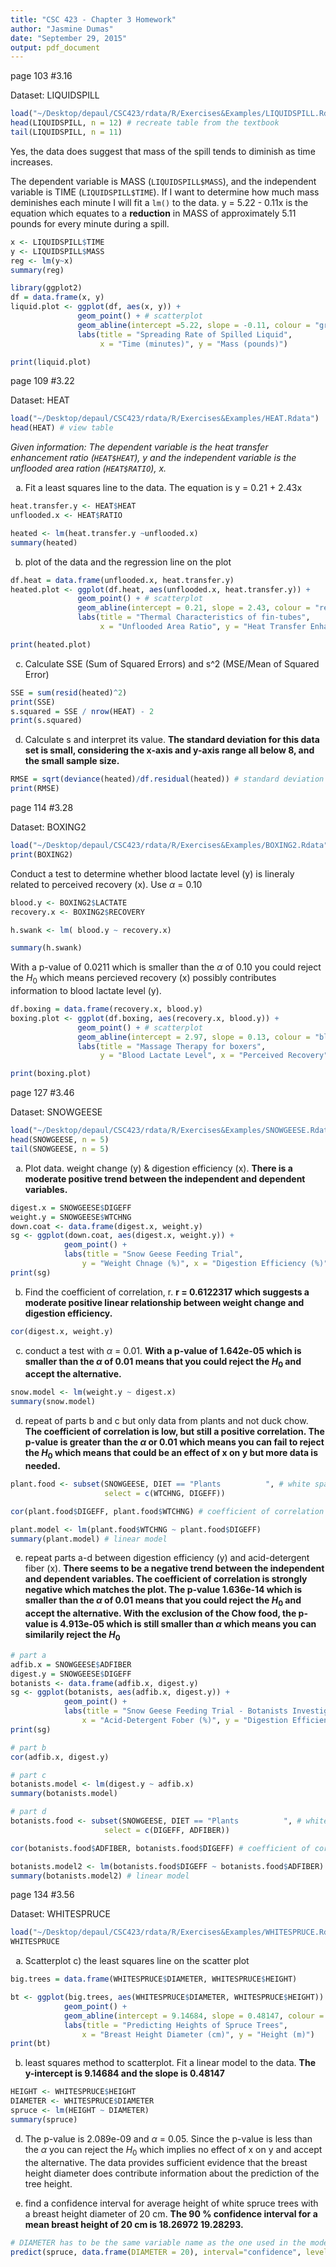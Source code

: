 ```yaml
---
title: "CSC 423 - Chapter 3 Homework"
author: "Jasmine Dumas"
date: "September 29, 2015"
output: pdf_document
---
```


page 103 #3.16 

Dataset: LIQUIDSPILL

``` r
load("~/Desktop/depaul/CSC423/rdata/R/Exercises&Examples/LIQUIDSPILL.Rdata")
head(LIQUIDSPILL, n = 12) # recreate table from the textbook
tail(LIQUIDSPILL, n = 11)
```
Yes, the data does suggest that mass of the spill tends to diminish as time increases.

The dependent variable is MASS (`LIQUIDSPILL$MASS`), and the independent variable is TIME (`LIQUIDSPILL$TIME`). If I want to determine how much mass deminishes each minute I will fit a `lm()` to the data. y = 5.22 - 0.11x is the equation which equates to a __reduction__ in MASS of approximately 5.11 pounds for every minute during a spill. 

``` r
x <- LIQUIDSPILL$TIME
y <- LIQUIDSPILL$MASS
reg <- lm(y~x)
summary(reg)

library(ggplot2)
df = data.frame(x, y)
liquid.plot <- ggplot(df, aes(x, y)) +
               geom_point() + # scatterplot
               geom_abline(intercept =5.22, slope = -0.11, colour = "green") + 
               labs(title = "Spreading Rate of Spilled Liquid", 
                    x = "Time (minutes)", y = "Mass (pounds)")

print(liquid.plot) 
```

\pagebreak
page 109 #3.22 

Dataset: HEAT
``` r
load("~/Desktop/depaul/CSC423/rdata/R/Exercises&Examples/HEAT.Rdata")
head(HEAT) # view table
```
*Given information: The dependent variable is the heat transfer enhancement ratio (`HEAT$HEAT`), y and the independent variable is the unflooded area ration (`HEAT$RATIO`), x.*

a) Fit a least squares line to the data. The equation is y = 0.21 + 2.43x
``` r
heat.transfer.y <- HEAT$HEAT
unflooded.x <- HEAT$RATIO  

heated <- lm(heat.transfer.y ~unflooded.x)
summary(heated)
```

b) plot of the data and the regression line on the plot
``` r
df.heat = data.frame(unflooded.x, heat.transfer.y)
heated.plot <- ggplot(df.heat, aes(unflooded.x, heat.transfer.y)) +
               geom_point() + # scatterplot
               geom_abline(intercept = 0.21, slope = 2.43, colour = "red") + 
               labs(title = "Thermal Characteristics of fin-tubes", 
                    x = "Unflooded Area Ratio", y = "Heat Transfer Enhancement")

print(heated.plot) 
```

c) Calculate SSE (Sum of Squared Errors) and s^2 (MSE/Mean of Squared Error)
```r
SSE = sum(resid(heated)^2)
print(SSE)
s.squared = SSE / nrow(HEAT) - 2 
print(s.squared)
```

d) Calculate s and interpret its value. **The standard deviation for this data set is small, considering the x-axis and y-axis range all below 8, and the small sample size.**

``` r
RMSE = sqrt(deviance(heated)/df.residual(heated)) # standard deviation 
print(RMSE)
```

\pagebreak
page 114 #3.28 

Dataset: BOXING2

``` r
load("~/Desktop/depaul/CSC423/rdata/R/Exercises&Examples/BOXING2.Rdata")
print(BOXING2)
```
Conduct a test to determine whether blood lactate level (y) is lineraly related to perceived recovery (x). Use $\alpha$ = 0.10

```r
blood.y <- BOXING2$LACTATE
recovery.x <- BOXING2$RECOVERY

h.swank <- lm( blood.y ~ recovery.x) 

summary(h.swank)
```

With a p-value of 0.0211 which is smaller than the $\alpha$ of 0.10 you could reject the $H_{0}$ which means percieved recovery (x) possibly contributes information to blood lactate level (y). 

```r
df.boxing = data.frame(recovery.x, blood.y)
boxing.plot <- ggplot(df.boxing, aes(recovery.x, blood.y)) +
               geom_point() + # scatterplot
               geom_abline(intercept = 2.97, slope = 0.13, colour = "blue") + 
               labs(title = "Massage Therapy for boxers", 
                    y = "Blood Lactate Level", x = "Perceived Recovery")

print(boxing.plot) 
```

\pagebreak
page 127 #3.46 

Dataset: SNOWGEESE

```r
load("~/Desktop/depaul/CSC423/rdata/R/Exercises&Examples/SNOWGEESE.Rdata")
head(SNOWGEESE, n = 5)
tail(SNOWGEESE, n = 5)
```

a) Plot data. weight change (y) & digestion efficiency (x). **There is a moderate positive trend between the independent and dependent variables.**

```r
digest.x = SNOWGEESE$DIGEFF
weight.y = SNOWGEESE$WTCHNG
down.coat <- data.frame(digest.x, weight.y)
sg <- ggplot(down.coat, aes(digest.x, weight.y)) +
            geom_point() + 
            labs(title = "Snow Geese Feeding Trial", 
                y = "Weight Chnage (%)", x = "Digestion Efficiency (%)")
print(sg)
```

b) Find the coefficient of correlation, r. **r = 0.6122317 which suggests a moderate positive linear relationship between weight change and digestion efficiency.**

```r
cor(digest.x, weight.y)
```

c) conduct a test with $\alpha$ = 0.01. **With a p-value of 1.642e-05 which is smaller than the $\alpha$ of 0.01 means that you could reject the $H_{0}$ and accept the alternative.** 

``` r
snow.model <- lm(weight.y ~ digest.x)
summary(snow.model)
```

d) repeat of parts b and c but only data from plants and not duck chow. **The coefficient of correlation is low, but still a positive correlation. The p-value is greater than the $\alpha$  or 0.01 which means you can fail to reject the $H_{0}$ which means that could be an effect of x on y but more data is needed.**

```r
plant.food <- subset(SNOWGEESE, DIET == "Plants          ", # white space in df included
                     select = c(WTCHNG, DIGEFF))

cor(plant.food$DIGEFF, plant.food$WTCHNG) # coefficient of correlation

plant.model <- lm(plant.food$WTCHNG ~ plant.food$DIGEFF)
summary(plant.model) # linear model

```

e) repeat parts a-d between digestion efficiency (y) and acid-detergent fiber (x). **There seems to be a negative trend between the independent and dependent variables. The coefficient of correlation is strongly negative which matches the plot. The p-value 1.636e-14 which is smaller than the $\alpha$ of 0.01 means that you could reject the $H_{0}$ and accept the alternative. With the exclusion of the Chow food, the p-value is 4.913e-05 which is still smaller than $\alpha$ which means you can similarily reject the $H_{0}$**
```r
# part a
adfib.x = SNOWGEESE$ADFIBER
digest.y = SNOWGEESE$DIGEFF
botanists <- data.frame(adfib.x, digest.y)
sg <- ggplot(botanists, aes(adfib.x, digest.y)) +
            geom_point() + 
            labs(title = "Snow Geese Feeding Trial - Botanists Investigation", 
                x = "Acid-Detergent Fober (%)", y = "Digestion Efficiency (%)")
print(sg)

# part b
cor(adfib.x, digest.y)

# part c
botanists.model <- lm(digest.y ~ adfib.x)
summary(botanists.model)

# part d
botanists.food <- subset(SNOWGEESE, DIET == "Plants          ", # white space in df included
                     select = c(DIGEFF, ADFIBER))

cor(botanists.food$ADFIBER, botanists.food$DIGEFF) # coefficient of correlation

botanists.model2 <- lm(botanists.food$DIGEFF ~ botanists.food$ADFIBER)
summary(botanists.model2) # linear model
```

\pagebreak
page 134 #3.56

Dataset: WHITESPRUCE

```r
load("~/Desktop/depaul/CSC423/rdata/R/Exercises&Examples/WHITESPRUCE.Rdata")
WHITESPRUCE
```

a) Scatterplot c) the least squares line on the scatter plot

```r
big.trees = data.frame(WHITESPRUCE$DIAMETER, WHITESPRUCE$HEIGHT)

bt <- ggplot(big.trees, aes(WHITESPRUCE$DIAMETER, WHITESPRUCE$HEIGHT)) +
            geom_point() + 
            geom_abline(intercept = 9.14684, slope = 0.48147, colour = "purple") + 
            labs(title = "Predicting Heights of Spruce Trees", 
                x = "Breast Height Diameter (cm)", y = "Height (m)")
print(bt)

```

b) least squares method to scatterplot. Fit a linear model to the data. **The y-intercept is 9.14684 and the slope is 0.48147**

```r
HEIGHT <- WHITESPRUCE$HEIGHT
DIAMETER <- WHITESPRUCE$DIAMETER
spruce <- lm(HEIGHT ~ DIAMETER)
summary(spruce)
```

d) The p-value is 2.089e-09 and $\alpha$ = 0.05. Since the p-value is less than the $\alpha$ you can reject the $H_{0}$ which implies no effect of x on y and accept the alternative. The data provides sufficient evidence that the breast height diameter does contribute information about the prediction of the tree height.

e) find a confidence interval for average height of white spruce trees with a breast height diameter of 20 cm. **The 90 % confidence interval for a mean breast height of 20 cm is 18.26972 19.28293.**

```r
# DIAMETER has to be the same variable name as the one used in the model
predict(spruce, data.frame(DIAMETER = 20), interval="confidence", level=.90) 
```